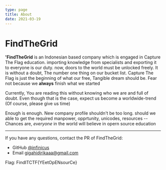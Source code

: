 ```yaml
---
type: page
title: About
date: 2021-03-19
---
```


# FindTheGrid

**'FindTheGrid** is an Indonesian based company which is engaged in Capture The Flag education. importing knowledge from specialists and exporting it to everyone is our duty. now, doors to the world must be unlocked freely. It is without a doubt, The number one thing on our bucket list. Capture The Flag is just the beginning of what our free, Tangible dream should be. Fear not because we **always** finish what we started

Currently, You are reading this without knowing who we are and full of doubt. Even though that is the case, expect us become a worldwide-trend (Of course, please give us time)

Enough is enough. New company profile shouldn't be too long. should we able to get the required manpower, opprtunity, unicodes, resources -- Chances are, _everyone_ in the world will believe in opern source education


---

If you have any questions, contact the PR of FindTheGrid:
- GitHub [@infinicus](https://github.com/infinicus)
- Email gigahidjrikaaa@gmail.com

Flag: FindITCTF{YEetOpENsourCe}